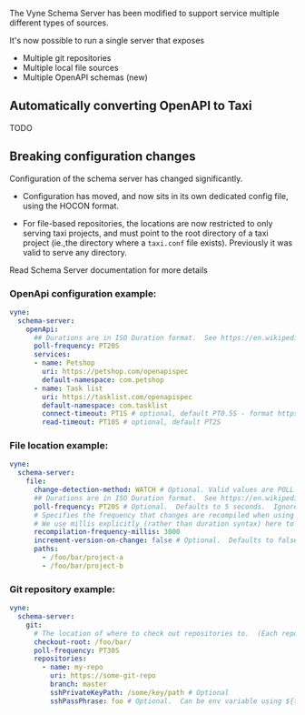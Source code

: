 
The Vyne Schema Server has been modified to support service multiple different types of sources.

It's now possible to run a single server that exposes
 * Multiple git repositories
 * Multiple local file sources
 * Multiple OpenAPI schemas (new)

## Automatically converting OpenAPI to Taxi
TODO

## Breaking configuration changes
Configuration of the schema server has changed significantly.

 * Configuration has moved, and now sits in its own dedicated config file, using the HOCON format.

 * For file-based repositories, the locations are now restricted to only serving taxi projects, and must point to the root directory of a taxi project (ie.,the directory where a `taxi.conf` file exists).  Previously it was valid to serve any directory.

Read <Link to="/schema-server">Schema Server</Link> documentation for more details

### OpenApi configuration example:

```yaml
vyne:
  schema-server:
    openApi:
      ## Durations are in ISO Duration format.  See https://en.wikipedia.org/wiki/ISO_8601#Durations
      poll-frequency: PT20S
      services:
      - name: Petshop
        uri: https://petshop.com/openapispec
        default-namespace: com.petshop
      - name: Task list
        uri: https://tasklist.com/openapispec
        default-namespace: com.tasklist
        connect-timeout: PT1S # optional, default PT0.5S - format https://en.wikipedia.org/wiki/ISO_8601#Durations
        read-timeout: PT10S # optional, default PT2S
```
### File location example:
```yaml
vyne:
  schema-server:
    file:
      change-detection-method: WATCH # Optional. Valid values are POLL or WATCH.  Defaults to WATCH
      ## Durations are in ISO Duration format.  See https://en.wikipedia.org/wiki/ISO_8601#Durations
      poll-frequency: PT20S # Optional.  Defaults to 5 seconds.  Ignored if changeDetectionMethod is POLL
      # Specifies the frequency that changes are recompiled when using a WATCH changeDetectionMethod.
      # We use millis explicitly (rather than duration syntax) here to allow for shorter durations
      recompilation-frequency-millis: 3000
      increment-version-on-change: false # Optional.  Defaults to false.
      paths:
        - /foo/bar/project-a
        - /foo/bar/project-b
```

### Git repository example:

```yaml
vyne:
  schema-server:
    git:
      # The location of where to check out repositories to.  (Each repository is a subfolder from here)
      checkout-root: /foo/bar/
      poll-frequency: PT30S
      repositories:
        - name: my-repo
          uri: https://some-git-repo
          branch: master
          sshPrivateKeyPath: /some/key/path # Optional
          sshPassPhrase: foo # Optional.  Can be env variable using ${thisSyntax}

```
